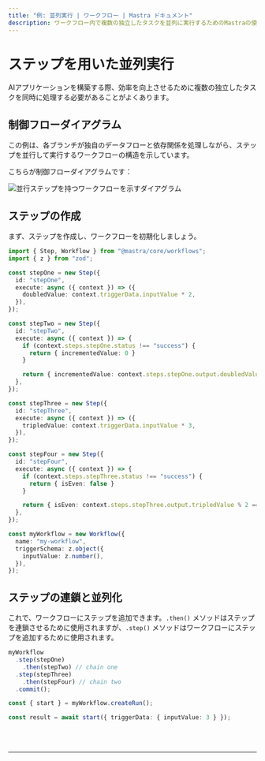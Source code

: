 ```yaml
---
title: "例: 並列実行 | ワークフロー | Mastra ドキュメント"
description: ワークフロー内で複数の独立したタスクを並列に実行するためのMastraの使用例。
---
```



# ステップを用いた並列実行

AIアプリケーションを構築する際、効率を向上させるために複数の独立したタスクを同時に処理する必要があることがよくあります。

## 制御フローダイアグラム

この例は、各ブランチが独自のデータフローと依存関係を処理しながら、ステップを並行して実行するワークフローの構造を示しています。

こちらが制御フローダイアグラムです：

<img
  src="/parallel-chains.png"
  alt="並行ステップを持つワークフローを示すダイアグラム"
  width={600}
/>

## ステップの作成

まず、ステップを作成し、ワークフローを初期化しましょう。

```ts showLineNumbers copy
import { Step, Workflow } from "@mastra/core/workflows";
import { z } from "zod";

const stepOne = new Step({
  id: "stepOne",
  execute: async ({ context }) => ({
    doubledValue: context.triggerData.inputValue * 2,
  }),
});

const stepTwo = new Step({
  id: "stepTwo",
  execute: async ({ context }) => {
    if (context.steps.stepOne.status !== "success") {
      return { incrementedValue: 0 }
    }

    return { incrementedValue: context.steps.stepOne.output.doubledValue + 1 }
  },
});

const stepThree = new Step({
  id: "stepThree",
  execute: async ({ context }) => ({
    tripledValue: context.triggerData.inputValue * 3,
  }),
});

const stepFour = new Step({
  id: "stepFour",
  execute: async ({ context }) => {
    if (context.steps.stepThree.status !== "success") {
      return { isEven: false }
    }

    return { isEven: context.steps.stepThree.output.tripledValue % 2 === 0 }
  },
});

const myWorkflow = new Workflow({
  name: "my-workflow",
  triggerSchema: z.object({
    inputValue: z.number(),
  }),
});
```

## ステップの連鎖と並列化

これで、ワークフローにステップを追加できます。`.then()` メソッドはステップを連鎖させるために使用されますが、`.step()` メソッドはワークフローにステップを追加するために使用されます。

```ts showLineNumbers copy
myWorkflow
  .step(stepOne)
    .then(stepTwo) // chain one
  .step(stepThree)
    .then(stepFour) // chain two
  .commit();

const { start } = myWorkflow.createRun();

const result = await start({ triggerData: { inputValue: 3 } });
```

<br />
<br />
<hr className="dark:border-[#404040] border-gray-300" />
<br />
<br />
<GithubLink
  link={
    "https://github.com/mastra-ai/mastra/blob/main/examples/basics/workflows/workflow-with-parallel-steps"
  }
/>
